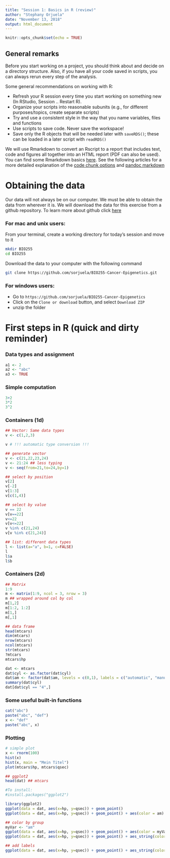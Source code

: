 ```yaml
---
title: "Session 1: Basics in R (review)"
author: "Stephany Orjuela"
date: "November 13, 2018"
output: html_document
---
```




```r
knitr::opts_chunk$set(echo = TRUE)
```

## General remarks

Before you start working on a project, you should think about and decide on a directory structure. Also, if you have all your code saved in scripts, you can always rerun every step of the analysis.

Some general recommendations on working with R:

  * Refresh your R session every time you start working on something new (In RStudio, Session .. Restart R).
  * Organize your scripts into reasonable subunits (e.g., for different purposes/topics, create separate scripts)
  * Try and use a consistent style in the way that you name variables, files and functions
  * Use scripts to save code. Never save the workspace!
  * Save only the R objects that will be needed later with `saveRDS()`; these can be loaded in a later script with `readRDS()`

We will use Rmarkdown to convert an Rscript to a report that includes text, code and figures all together into an HTML report (PDF can also be used). You can find some Rmarkdown basics [here](https://rmarkdown.rstudio.com/authoring_basics.html). See the following articles for a more detailed explanation of the [code chunk options](https://rmarkdown.rstudio.com/authoring_rcodechunks.html) and [pandoc markdown](https://rmarkdown.rstudio.com/authoring_pandoc_markdown.html)


# Obtaining the data

Our data will not always be on our computer. We must be able to obtain the data from wherever it is.  We will download the data for this exercise from a github repository. To learn more about github click [here](https://guides.github.com/activities/hello-world/)

### For mac and unix users:

From your terminal, create a working directory for today's session and move to it

```bash
mkdir BIO255
cd BIO255
```

Download the data to your computer with the following command
```bash
git clone https://github.com/sorjuela/BIO255-Cancer-Epigenetics.git
```

### For windows users:

* Go to `https://github.com/sorjuela/BIO255-Cancer-Epigenetics` 
* Click on the `Clone or download` button, and select `Download ZIP`
* unzip the folder 

# First steps in R (quick and dirty reminder)

### Data types and assignment

```r
a1 <- 2
a2 <- "abc"
a3 <- TRUE
```

### Simple computation
```r
3+2
3*2
3^2
```

### Containers (1d)  
```r
## Vector: Same data types
v <- c(1,2,3)

v # !!! automatic type conversion !!!

## generate vector
v <- c(21,22,23,24)
v <- 21:24 ## less typing
v <- seq(from=21,to=24,by=1)

## select by position
v[2]
v[-2]
v[1:3]
v[c(1,4)]

## select by value
v == 22
v[v==22]
v<=22
v[v<=22]
v %in% c(21,24)
v[v %in% c(21,24)]

## list: different data types
l <- list(a="a", b=1, c=FALSE)
l
l$a
l$b
```

### Containers (2d)
```r
## Matrix
1:9
m <- matrix(1:9, ncol = 3, nrow = 3)
m ## wrapped around col by col
m[1,2]
m[1:2, 1:2]
m[1,]
m[,1]

## data frame
head(mtcars)
dim(mtcars)
nrow(mtcars)
ncol(mtcars)
str(mtcars)
?mtcars
mtcars$hp

dat <- mtcars
dat$cyl <- as.factor(dat$cyl)
dat$am <- factor(dat$am, levels = c(0,1), labels = c("automatic", "manual"))
summary(dat$cyl)
dat[dat$cyl == "4",]
```


### Some useful built-in functions
```r
cat("abc")
paste("abc", "def")
x <- "def"
paste("abc", x)
```

### Plotting
```r
# simple plot
x <- rnorm(100)
hist(x)
hist(x, main = "Mein Titel")
plot(mtcars$hp, mtcars$qsec)

## ggplot2
head(dat) ## mtcars

#To install:
#install.packages("ggplot2")

library(ggplot2)
ggplot(data = dat, aes(x=hp, y=qsec)) + geom_point()
ggplot(data = dat, aes(x=hp, y=qsec)) + geom_point() + aes(color = am)

## color by group
myVar <- "am"
ggplot(data = dat, aes(x=hp, y=qsec)) + geom_point() + aes(color = myVar)
ggplot(data = dat, aes(x=hp, y=qsec)) + geom_point() + aes_string(color = myVar)

## add labels
ggplot(data = dat, aes(x=hp, y=qsec)) + geom_point() + aes_string(color = myVar) + labs(x="Power", y="Time",title="bla")
```


